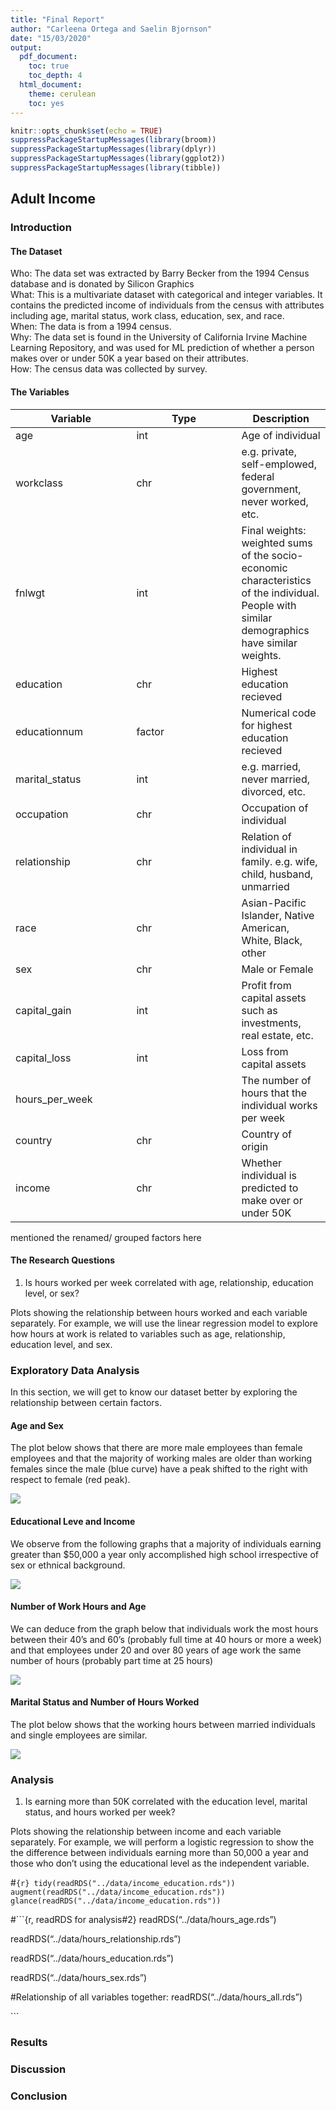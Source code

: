 ```yaml
---
title: "Final Report"
author: "Carleena Ortega and Saelin Bjornson"
date: "15/03/2020"
output:
  pdf_document: 
    toc: true
    toc_depth: 4
  html_document:
    theme: cerulean
    toc: yes
---
```


```r
knitr::opts_chunk$set(echo = TRUE)
suppressPackageStartupMessages(library(broom))
suppressPackageStartupMessages(library(dplyr))
suppressPackageStartupMessages(library(ggplot2))
suppressPackageStartupMessages(library(tibble))
```

## Adult Income

### Introduction

#### The Dataset
Who: The data set was extracted by Barry Becker from the 1994 Census database and is donated by Silicon Graphics \
What: This is a multivariate dataset with categorical and integer variables. It contains the predicted income of individuals from the census with attributes including age, marital status, work class, education, sex, and race. \
When: The data is from a 1994 census. \
Why: The data set is found in the University of California Irvine Machine Learning Repository, and was used for ML prediction of whether a person makes over or under 50K a year based on their attributes. \
How: The census data was collected by survey. 

#### The Variables

|Variable|Type|Description|
|--------|-------|------|
|age|int|Age of individual|
|workclass|chr|e.g. private, self-emplowed, federal government, never worked, etc.|
|fnlwgt|int|Final weights: weighted sums of the socio-economic characteristics of the individual. People with similar demographics have similar weights. |
|education|chr|Highest education recieved|
|educationnum|factor|Numerical code for highest education recieved|
|marital_status|int|e.g. married, never married, divorced, etc.|
|occupation|chr|Occupation of individual|
|relationship|chr|Relation of individual in family. e.g. wife, child, husband, unmarried|
|race|chr|Asian-Pacific Islander, Native American, White, Black, other|
|sex|chr|Male or Female|
|capital_gain|int|Profit from capital assets such as investments, real estate, etc.|
|capital_loss|int|Loss from capital assets|
|hours_per_week||The number of hours that the individual works per week|
|country|chr|Country of origin|
|income|chr|Whether individual is predicted to make over or under 50K|

mentioned the renamed/ grouped factors here

#### The Research Questions 

1. Is hours worked per week correlated with age, relationship, education level, or sex?

Plots showing the relationship between hours worked and each variable separately. For example, we will use the linear regression model to explore how hours at work is related to variables such as age, relationship, education level, and sex.

### Exploratory Data Analysis
In this section, we will get to know our dataset better by exploring the relationship between certain factors.

#### Age and Sex

The plot below shows that there are more male employees than female employees and that the majority of working males are older than working females since the male (blue curve) have a peak shifted to the right with respect to female (red peak).

![](../images/Plot_1_Distribution_of_Age_by_Sex.png)

#### Educational Leve and Income

We observe from the following graphs that a majority of individuals earning greater than $50,000 a year only accomplished high school irrespective of sex or ethnical background.

![](../images/Plot_2_Education_Level_of_50K_or_more_Earners.png)
  
#### Number of Work Hours and Age

We can deduce from the graph below that individuals work the most hours between their 40's and 60's (probably full time at 40 hours or more a week) and that employees under 20 and over 80 years of age work the same number of hours (probably part time at 25 hours)

![](../images/Plot_3_Hours_worked_per_week_by_age.png)

#### Marital Status and Number of Hours Worked

The plot below shows that the working hours between married individuals and single employees are similar.

![](../images/Plot_4_Marital_Status_and_Work_Hours.png)

### Analysis

1. Is earning more than 50K correlated with the education level, marital status, and hours worked per week?

Plots showing the relationship between income and each variable separately. For example, we will perform a logistic regression to show the the difference between individuals earning more than 50,000 a year and those who don't using the educational level as the independent variable.


#```{r}
tidy(readRDS("../data/income_education.rds"))
augment(readRDS("../data/income_education.rds"))
glance(readRDS("../data/income_education.rds"))
```

#```{r, readRDS for analysis#2}
readRDS("../data/hours_age.rds")
  
readRDS("../data/hours_relationship.rds")
  
readRDS("../data/hours_education.rds")
  
readRDS("../data/hours_sex.rds")
  
  #Relationship of all variables together:
readRDS("../data/hours_all.rds")
    
```


### Results

### Discussion

### Conclusion
